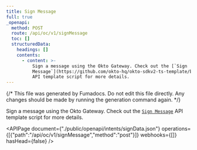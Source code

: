 ```yaml
---
title: Sign Message
full: true
_openapi:
  method: POST
  route: /api/oc/v1/signMessage
  toc: []
  structuredData:
    headings: []
    contents:
      - content: >-
          Sign a message using the Okto Gateway. Check out the [`Sign
          Message`](https://github.com/okto-hq/okto-sdkv2-ts-template/blob/main/src/api-template/intents/signData_template.ts)
          API template script for more details.
---
```


{/* This file was generated by Fumadocs. Do not edit this file directly. Any changes should be made by running the generation command again. */}

Sign a message using the Okto Gateway. Check out the [`Sign Message`](https://github.com/okto-hq/okto-sdkv2-ts-template/blob/main/src/api-template/intents/signData_template.ts) API template script for more details.

<APIPage document={"./public/openapi/intents/signData.json"} operations={[{"path":"/api/oc/v1/signMessage","method":"post"}]} webhooks={[]} hasHead={false} />